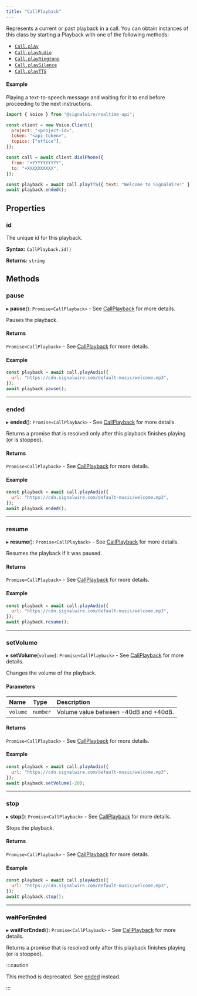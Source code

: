 ```yaml
---
title: "CallPlayback"
---
```


Represents a current or past playback in a call. You can obtain instances of this class by starting a Playback with one of the following methods:

- [`Call.play`](./voice-call.mdx#play)
- [`Call.playAudio`](./voice-call.mdx#playaudio)
- [`Call.playRingtone`](./voice-call.mdx#playringtone)
- [`Call.playSilence`](./voice-call.mdx#playsilence)
- [`Call.playTTS`](./voice-call.mdx#playtts)

#### Example

Playing a text-to-speech message and waiting for it to end before proceeding to
the next instructions.

```js
import { Voice } from "@signalwire/realtime-api";

const client = new Voice.Client({
  project: "<project-id>",
  token: "<api-token>",
  topics: ["office"],
});

const call = await client.dialPhone({
  from: "+YYYYYYYYYY",
  to: "+XXXXXXXXXX",
});

const playback = await call.playTTS({ text: "Welcome to SignalWire!" });
await playback.ended();
```

## Properties

### id

The unique id for this playback.

**Syntax:** `CallPlayback.id()`

**Returns:** `string`

## Methods

### pause

▸ **pause**(): `Promise<CallPlayback>` - See [CallPlayback](./callplayback.mdx) for more details.

Pauses the playback.

#### Returns

`Promise<CallPlayback>` - See [CallPlayback](./callplayback.mdx) for more details.

#### Example

```js
const playback = await call.playAudio({
  url: "https://cdn.signalwire.com/default-music/welcome.mp3",
});
await playback.pause();
```

---

### ended

▸ **ended**(): `Promise<CallPlayback>` - See [CallPlayback](./callplayback.mdx) for more details.

Returns a promise that is resolved only after this playback finishes playing (or is stopped).

#### Returns

`Promise<CallPlayback>` - See [CallPlayback](./callplayback.mdx) for more details.

#### Example

```js
const playback = await call.playAudio({
  url: "https://cdn.signalwire.com/default-music/welcome.mp3",
});
await playback.ended();
```

---

### resume

▸ **resume**(): `Promise<CallPlayback>` - See [CallPlayback](./callplayback.mdx) for more details.

Resumes the playback if it was paused.

#### Returns

`Promise<CallPlayback>` - See [CallPlayback](./callplayback.mdx) for more details.

#### Example

```js
const playback = await call.playAudio({
  url: "https://cdn.signalwire.com/default-music/welcome.mp3",
});
await playback.resume();
```

---

### setVolume

▸ **setVolume**(`volume`): `Promise<CallPlayback>` - See [CallPlayback](./callplayback.mdx) for more details.

Changes the volume of the playback.

#### Parameters

| Name     | Type     | Description                           |
|:---------|:---------|:--------------------------------------|
| `volume` | `number` | Volume value between -40dB and +40dB. |

#### Returns

`Promise<CallPlayback>` - See [CallPlayback](./callplayback.mdx) for more details.

#### Example

```js
const playback = await call.playAudio({
  url: "https://cdn.signalwire.com/default-music/welcome.mp3",
});
await playback.setVolume(-20);
```

---

### stop

▸ **stop**(): `Promise<CallPlayback>` - See [CallPlayback](./callplayback.mdx) for more details.

Stops the playback.

#### Returns

`Promise<CallPlayback>` - See [CallPlayback](./callplayback.mdx) for more details.

#### Example

```js
const playback = await call.playAudio({
  url: "https://cdn.signalwire.com/default-music/welcome.mp3",
});
await playback.stop();
```

---

### ~~waitForEnded~~

▸ **waitForEnded**(): `Promise<CallPlayback>` - See [CallPlayback](./callplayback.mdx) for more details.

Returns a promise that is resolved only after this playback finishes playing (or is stopped).

:::caution

This method is deprecated. See [ended](#ended) instead.

:::
